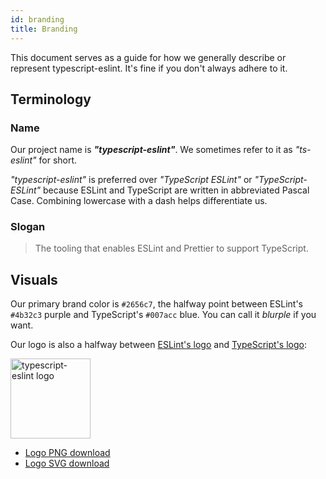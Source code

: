 ```yaml
---
id: branding
title: Branding
---
```


This document serves as a guide for how we generally describe or represent typescript-eslint.
It's fine if you don't always adhere to it.

## Terminology

### Name

<!-- markdownlint-disable proper-names -->

Our project name is **_"typescript-eslint"_**.
We sometimes refer to it as _"ts-eslint"_ for short.

_"typescript-eslint"_ is preferred over _"TypeScript ESLint"_ or _"TypeScript-ESLint"_ because ESLint and TypeScript are written in abbreviated Pascal Case.
Combining lowercase with a dash helps differentiate us.

<!-- markdownlint-enable proper-names -->

### Slogan

> The tooling that enables ESLint and Prettier to support TypeScript.

## Visuals

Our primary brand color is `#2656c7`, the halfway point between ESLint's `#4b32c3` purple and TypeScript's `#007acc` blue.
You can call it _blurple_ if you want.

Our logo is also a halfway between [ESLint's logo](https://en.wikipedia.org/wiki/ESLint#/media/File:ESLint_logo.svg) and [TypeScript's logo](https://en.wikipedia.org/wiki/TypeScript#/media/File:Typescript.svg):

<img
  alt="typescript-eslint logo"
  src="/img/logo.svg"
  height="128px"
  width="128px"
/>

- [Logo PNG download](/img/logo.png)
- [Logo SVG download](/img/logo.svg)
